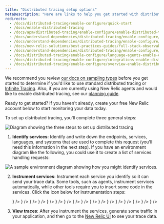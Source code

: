 ```yaml
---
title: "Distributed tracing setup options"
metaDescription: "Here are links to help you get started with distributed tracing"
redirects:
  - /docs/distributed-tracing/enable-configure/quick-start
  - /docs/enable-distributed-tracing
  - /docs/apm/distributed-tracing/enable-configure/enable-distributed-tracing
  - /docs/understand-dependencies/distributed-tracing/enable-configure/apm-enable-distributed-tracing
  - /docs/understand-dependencies/distributed-tracing/enable-configure/enable-distributed-tracing
  - /docs/new-relic-solutions/best-practices-guides/full-stack-observability/best-practices-enable-distributed-tracing
  - /docs/understand-dependencies/distributed-tracing/enable-configure/language-agents-enable-distributed-tracing
  - /docs/distributed-tracing/enable-configure/language-agents-enable-distributed-tracing
  - /docs/distributed-tracing/enable-configure/integrations-enable-distributed-tracing
  - /docs/distributed-tracing/enable-configure/overview-enable-distributed-tracing
---
```




















We recommend you review [our docs on sampling types](/docs/distributed-tracing/concepts/how-new-relic-distributed-tracing-works) before you get started to determine if you'd like to use standard distributed tracing or [Infinite Tracing](/docs/distributed-tracing/infinite-tracing/introduction-infinite-tracing). Also, if you are currently using New Relic <InlinePopup type="apm" /> agents and would like to enable distributed tracing, see our [planning guide](/docs/distributed-tracing/concepts/distributed-tracing-planning-guide).

Ready to get started? If you haven't already, create your free New Relic account below to start monitoring your data today.

<InlineSignup/>

To set up distributed tracing, you'll complete three general steps:

<img
  title="Diagram showing the three steps to set up distributed tracing."
  alt="Diagram showing the three steps to set up distributed tracing"
  src={distributedtracingHighLevelDistTr}
/>

1. **Identify services:** Identify and write down the endpoints, services, languages, and systems that are used to complete this request (you'll need this information in the next step). If you have an environment diagram like the following, you could use it to create a list of services handling requests:

<img
  title="A sample environment diagram showing how you might identify services."
  alt="A sample environment diagram showing how you might identify services."
  src={distributedtracingDistributedTracingMap}
/>

2. **Instrument services:** Instrument each service you identify so it can send your trace data. Some tools, such as <InlinePopup type="apm" /> agents, instrument services automatically, while other tools require you to insert some code in the services. Click the icon below for instrumentation steps:

    <TechTileGrid>
      <TechTile
        name="Android mobile monitoring"
        to="/docs/mobile-monitoring/new-relic-mobile-android/get-started/new-relic-mobile-and-dt"
        icon={<img src={distributedtracingMobilemonitoring} alt="New Relic Android Mobile"/>}
      />
      <TechTile
        name="APM: C"
        to="/docs/apm/agents/c-sdk/instrumentation/distributed-tracing-c-sdk"
        icon={<img src={distributedtracingC} alt="C"/>}
      />
      <TechTile
        name="APM: Golang"
        to="/docs/apm/agents/go-agent/configuration/distributed-tracing-go-agent"
        icon={<img src={distributedtracingGo} alt="Golang"/>}
      />
      <TechTile
        name="APM: Java"
        to="/docs/apm/agents/java-agent/configuration/distributed-tracing-java-agent"
        icon={<img src={distributedtracingJava} alt="Java"/>}
      />
      <TechTile
        name="APM: .NET"
        to="/docs/apm/agents/net-agent/configuration/distributed-tracing-net-agent"
        icon={<img src={distributedtracingDotnet} alt=".NET"/>}
      />
      <TechTile
        name="APM: Node.js"
        to="/docs/apm/agents/nodejs-agent/installation-configuration/distributed-tracing-nodejs-agent"
        icon={<img src={distributedtracingNodejs} alt="Node.js"/>}
      />
      <TechTile
        name="APM: PHP"
        to="/docs/apm/agents/php-agent/configuration/distributed-tracing-php-agent"
        icon={<img src={distributedtracingPhp} alt="PHP"/>}
      />
      <TechTile
        name="APM: Python"
        to="/docs/apm/agents/python-agent/configuration/distributed-tracing-python-agent"
        icon={<img src={distributedtracingPython} alt="Python"/>}
      />
      <TechTile
        name="APM: Ruby"
        to="/docs/apm/agents/ruby-agent/configuration/distributed-tracing-ruby-agent"
        icon={<img src={distributedtracingRuby} alt="Ruby"/>}
      />
      <TechTile
        name="AWS Lambda Functions"
        to="/docs/serverless-function-monitoring/aws-lambda-monitoring/enable-lambda-monitoring/configure-serverless-monitoring-aws-lambda"
        icon={<img src={distributedtracingAwsLambda} alt="AWS Lambda Functions"/>}
      />
      <TechTile
        name="AWS X-Ray"
        to="/docs/integrations/amazon-integrations/aws-integrations-list/aws-x-ray-monitoring-integration"
        icon={<img src={distributedtracingAwsXray} alt="AWS X-Ray"/>}
      />
      <TechTile
        name="Browser monitoring"
        to="/docs/browser/new-relic-browser/browser-pro-features/browser-data-distributed-tracing"
        icon={<img src={distributedtracingBrowser} alt="New Relic Browser"/>}
      />
      <TechTile
        name="iOS mobile monitoring"
        to="/docs/mobile-monitoring/new-relic-mobile-ios/get-started/new-relic-ios-and-dt"
        icon={<img src={distributedtracingMobilemonitoring} alt="New Relic iOS Mobile"/>}
      />
      <TechTile
        name="Kamon"
        to="/docs/integrations/open-source-telemetry-integrations/kamon/kamon-reporter"
        icon={<img src={distributedtracingKamon} alt="Kamon"/>}
      />
      <TechTile
        name="OpenTelemetry"
        to="/docs/integrations/open-source-telemetry-integrations/opentelemetry/opentelemetry-quick-start"
        icon={<img src={distributedtracingOpenTelemetry} alt="OpenTelemetry"/>}
      />
      <TechTile
        name="Trace API: generic format"
        to="/docs/understand-dependencies/distributed-tracing/trace-api/report-new-relic-format-traces-trace-api"
        icon={<img src={distributedtracingNewRelicOld} alt="New Relic format: use your own integration"/>}
      />
      <TechTile
        name="Trace API: Zipkin format"
        to="/docs/understand-dependencies/distributed-tracing/trace-api/report-zipkin-format-traces-trace-api"
        icon={<img src={distributedtracingZipkin} alt="Zipkin format custom integration"/>}
      />
    </TechTileGrid>

3. **View traces:** After you instrument the services, generate some traffic in your application, and then go to the [New Relic UI](https://one.newrelic.com/launcher/distributed-tracing.launcher) to see your trace data.
